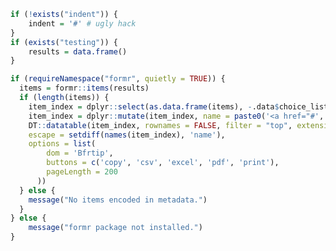 ```r
if (!exists("indent")) {
	indent = '#' # ugly hack
}
if (exists("testing")) {
	results = data.frame()
}
```

```r
if (requireNamespace("formr", quietly = TRUE)) {
  items = formr::items(results)
  if (length(items)) {
    item_index = dplyr::select(as.data.frame(items), -.data$choice_list, -.data$index)
    item_index = dplyr::mutate(item_index, name = paste0('<a href="#', .data$name, '">', .data$name, '</a>'))
    DT::datatable(item_index, rownames = FALSE, filter = "top", extensions = 'Buttons', 
    escape = setdiff(names(item_index), 'name'),
    options = list(
        dom = 'Bfrtip',
        buttons = c('copy', 'csv', 'excel', 'pdf', 'print'),
        pageLength = 200
      ))
  } else {
    message("No items encoded in metadata.")
  }
} else {
    message("formr package not installed.")
}
```
